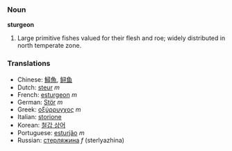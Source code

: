 ===Noun===
'''sturgeon'''

# Large primitive fishes valued for their flesh and roe; widely distributed in north temperate zone.

===Translations===
*Chinese: [[鱘魚]], [[鲟鱼]]
*Dutch: [[steur]] ''m''
*French: [[esturgeon]] ''m''
*German: [[Stör]] ''m''
*Greek: [[οξύρρυγχος]] ''m''
*Italian: [[storione]]
*Korean: [[철갑 상어]]
*Portuguese: [[esturjão]] ''m''
*Russian: [[стерляжина]] ''f'' (sterlyazhina)